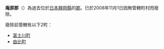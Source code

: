 {{日本郡 (廢除)
|郡=庵原郡
|日文原名=庵原郡
|平假名=いはらぐん
|羅馬字拼音=Ihara-gun
|廢除時間 = 2008年11月1日
|廢除理由 = 無管轄町村
|廢除時處置 = 
|現在郡 = 
|都道府縣=靜岡縣
|支廳=
|町=2
|村=
|經度=
|緯度=
|地圖=[[File:Ihara_District_in_Shizuoka_Prefecture.png|250px]]|
}}
'''庵原郡'''（{{jpn|j=庵原郡|hg=いはらぐん|rm=Ihara gun|f=y}}）為過去位於[[日本|日本]][[靜岡縣|靜岡縣]]的[[郡|郡]]。已於2008年11月1日因無管轄町村而廢除。

廢除前管轄有以下2町：
*[[富士川町|富士川町]]
*[[由比町|由比町]]

{{駿河國的郡}}
{{靜岡縣}}{{Authority control}}